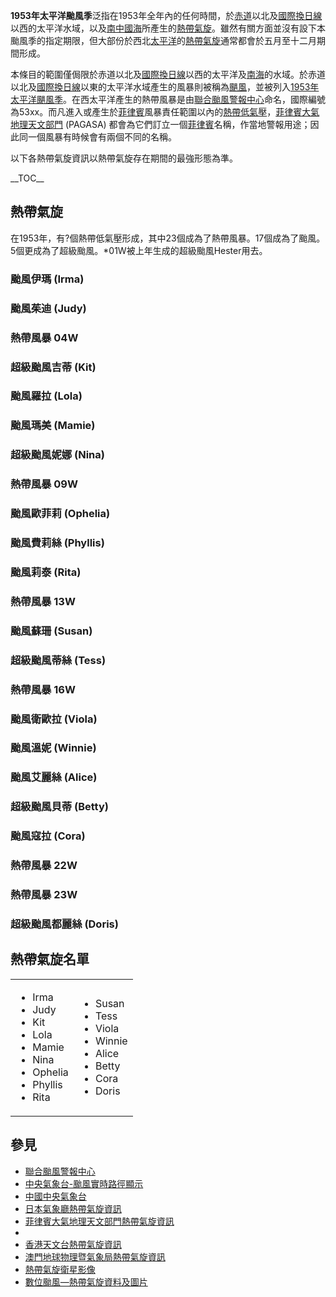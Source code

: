 {{NoteTA|G1=TyphoonOld|G2=Weather}}
{{expand|time=2010-09-24T04:00:27+00:00}}
{{Infobox hurricane season
| Track=1953 Pacific typhoon season summary map.png
| Basin=WPac
| Year=1953
| First storm formed=2月18日（颱風伊瑪）
| Last storm dissipated=12月22日（超級颱風都麗絲）
| Strongest storm name=超級颱風妮娜
| Strongest storm pressure=885
| Strongest storm winds=160
| Average wind speed=1
| Total storms=23
| Total hurricanes=17
| Total intense=5
| Fatalities=
| Damages=
| five seasons=[[1951年太平洋颱風季|1951]] [[1952年太平洋颱風季|1952]] '''1953''' [[1954年太平洋颱風季|1954]] [[1955年太平洋颱風季|1955]] [[2019年太平洋颱風季|2019]] 
}}
{{portal phs}}
'''1953年太平洋颱風季'''泛指在1953年全年內的任何時間，於[[赤道|赤道]]以北及[[國際換日線|國際換日線]]以西的太平洋水域，以及[[南中國海|南中國海]]所產生的[[熱帶氣旋|熱帶氣旋]]。雖然有關方面並沒有設下本颱風季的指定期限，但大部份於西北[[太平洋|太平洋]]的[[熱帶氣旋|熱帶氣旋]]通常都會於五月至十二月期間形成。

本條目的範圍僅侷限於赤道以北及[[國際換日線|國際換日線]]以西的太平洋及[[南海|南海]]的水域。於赤道以北及[[國際換日線|國際換日線]]以東的太平洋水域產生的風暴則被稱為[[颶風|颶風]]，並被列入[[1953年太平洋颶風季|1953年太平洋颶風季]]。在西太平洋產生的熱帶風暴是由[[聯合颱風警報中心|聯合颱風警報中心]]命名，國際編號為53xx。而凡進入或產生於[[菲律賓|菲律賓]]風暴責任範圍以內的[[熱帶低氣壓|熱帶低氣壓]]，[[菲律賓大氣地球物理和天文管理局|菲律賓大氣地理天文部門]] (PAGASA) 都會為它們訂立一個[[菲律賓|菲律賓]]名稱，作當地警報用途；因此同一個風暴有時候會有兩個不同的名稱。

以下各熱帶氣旋資訊以熱帶氣旋存在期間的最強形態為準。

{{TC scale old}}
__TOC__
<div style="clear: both"></div>

== 熱帶氣旋 ==
{{NoteUTC+8}}
在1953年，有?個熱帶低氣壓形成，其中23個成為了熱帶風暴。17個成為了颱風。5個更成為了超級颱風。*01W被上年生成的超級颱風Hester用去。
=== 颱風伊瑪 (Irma) ===
{{infobox hurricane small new
|Basin=WPac
|Formed=2月18日
|Dissipated=2月25日
|1-min winds=100
|Pressure=980
|Track=Irma 1953 track.png
}}
{{clear}}
=== 颱風茱迪 (Judy) ===
{{infobox hurricane small new
|Basin=WPac
|Formed=5月28日
|Dissipated=6月7日
|1-min winds=120
|Pressure=940
|Track=Judy 1953 track.png
}}
{{clear}}
=== 熱帶風暴 04W===
{{infobox hurricane small new
|Basin=WPac
|Formed=6月24日
|Dissipated=6月26日
|1-min winds=40
|Pressure=1000
|Track=04W 1953 track.png
}}
{{clear}}
=== 超級颱風吉蒂 (Kit) ===
{{infobox hurricane small new
|Basin=WPac
|Formed=6月25日
|Dissipated=7月8日
|1-min winds=150
|Pressure=910
|Track=Kit 1953 track.png
}}
{{clear}}
=== 颱風羅拉 (Lola) ===
{{infobox hurricane small new
|Basin=WPac
|Formed=7月23日
|Dissipated=8月3日
|1-min winds=80
|Pressure=940
|Track=Lola 1953 track.png
}}
{{clear}}
=== 颱風瑪美 (Mamie) ===
{{infobox hurricane small new
|Basin=WPac
|Formed=7月30日
|Dissipated=8月8日
|1-min winds=100
|Pressure=980
|Track=Mamie 1953 track.png
}}
{{clear}}
=== 超級颱風妮娜 (Nina) ===
{{infobox hurricane small new
|Basin=WPac
|Formed=8月8日
|Dissipated=8月18日
|1-min winds=160
|Pressure=885
|Track=Nina 1953 track.png
}}
{{clear}}
=== 熱帶風暴 09W===
{{infobox hurricane small new
|Basin=WPac
|Formed=8月9日
|Dissipated=8月11日
|1-min winds=45
|Pressure=
|Track=09W 1953 track.png
}}
{{clear}}
=== 颱風歐菲莉 (Ophelia) ===
{{infobox hurricane small new
|Basin=WPac
|Formed=8月12日
|Dissipated=8月16日
|1-min winds=100
|Pressure=960
|Track=Ophelia 1953 track.png
}}
{{clear}}

=== 颱風費莉絲 (Phyllis) ===
{{infobox hurricane small new
|Basin=WPac
|Formed=8月15日
|Dissipated=8月22日
|1-min winds=75
|Pressure=975
|Track=Phyllis 1953 track.png
}}
{{clear}}
=== 颱風莉泰 (Rita) ===
{{infobox hurricane small new
|Basin=WPac
|Formed=8月23日
|Dissipated=9月2日
|1-min winds=125
|Pressure=940
|Track=Rita 1953 track.png
}}
{{clear}}
=== 熱帶風暴 13W===
{{infobox hurricane small new
|Basin=WPac
|1-min winds=55
|Formed=8月26日
|Dissipated=8月29日
|Pressure=995
|Track=13W 1953 track.png
}}
{{clear}}
=== 颱風蘇珊 (Susan) ===
{{infobox hurricane small new
|Basin=WPac
|Formed=9月15日
|Dissipated=9月20日
|1-min winds=110
|Pressure=970
|Track=Susan 1953 track.png
}}
{{clear}}
=== 超級颱風蒂絲 (Tess) ===
{{infobox hurricane small new
|Basin=WPac
|Formed=9月17日
|Dissipated=9月27日
|1-min winds=150
|Pressure=900
|Track=Tess 1953 track.png
}}
{{clear}}
=== 熱帶風暴 16W===
{{infobox hurricane small new
|Basin=WPac
|Formed=9月25日
|Dissipated=9月28日
|1-min winds=40
|Pressure=1000
|Track=16W 1953 track.png
}}
{{clear}}
=== 颱風衛歐拉 (Viola) ===
{{infobox hurricane small new
|Basin=WPac
|Formed=10月3日
|Dissipated=10月8日
|1-min winds=100
|Pressure=967
|Track=Viola 1953 track.png
}}
{{clear}}
=== 颱風溫妮 (Winnie) ===
{{infobox hurricane small new
|Basin=WPac
|Formed=10月6日
|Dissipated=10月9日
|1-min winds=65
|Pressure=990
|Track=Winnie 1953 track.png
}}
{{clear}}
=== 颱風艾麗絲 (Alice) ===
{{infobox hurricane small new
|Basin=WPac
|Formed=10月11日
|Dissipated=10月23日
|1-min winds=100
|Pressure=915
|Track=TY Alice 1953 track.png
}}
{{clear}}
=== 超級颱風貝蒂 (Betty) ===
{{infobox hurricane small new
|Basin=WPac
|Formed=10月25日
|Dissipated=11月2日
|1-min winds=130
|Pressure=966
|Track=Betty 1953 track.png
}}
{{clear}}
=== 颱風寇拉 (Cora) ===
{{infobox hurricane small new
|Basin=WPac
|Formed=11月8日
|Dissipated=11月20日
|1-min winds=120
|Pressure=960
|Track=Cora 1953 track.png
}}
{{clear}}
=== 熱帶風暴 22W===
{{infobox hurricane small new
|Basin=WPac
|Formed=11月25日
|Dissipated=11月29日
|1-min winds=40
|Pressure=1000
|Track=22W 1953 track.png
}}
{{clear}}
=== 熱帶風暴 23W===
{{infobox hurricane small new
|Basin=WPac
|Formed=11月28日
|Dissipated=12月3日
|1-min winds=40
|Pressure=1000
|Track=23W 1953 track.png
}}
{{clear}}
=== 超級颱風都麗絲 (Doris) ===
{{infobox hurricane small new
|Basin=WPac
|Formed=12月9日
|Dissipated=12月22日
|1-min winds=150
|Pressure=935
|Track=Doris 1953 track.png
}}
{{clear}}

==熱帶氣旋名單==
{|width="90%"
|
* Irma
* Judy
* Kit
* Lola
* Mamie
* Nina
* Ophelia
* Phyllis
* Rita
|
* Susan
* Tess
* Viola
* Winnie
* Alice
* Betty
* Cora
* Doris
|}

==參見==
{{Commons category|1953 Pacific typhoon season}}
* [http://www.usno.navy.mil/JTWC 聯合颱風警報中心]{{Wayback|url=http://www.usno.navy.mil/JTWC |date=20100301105349 }}
* [https://web.archive.org/web/20120625221929/http://map.weather.gov.cn/ 中央氣象台-颱風實時路徑顯示]
* [https://web.archive.org/web/20120928121548/http://www.nmc.gov.cn/ 中國中央氣象台]
* [http://www.jma.go.jp/en/typh/ 日本氣象廳熱帶氣旋資訊]{{WebCite|url=https://www.webcitation.org/6rdK3LVIg?url=http://www.jma.go.jp/en/typh/ |date=20170701143628 |dateformat=iso }}
* [https://web.archive.org/web/20130918054024/http://www.pagasa.dost.gov.ph/wb/tc_up.html 菲律賓大氣地理天文部門熱帶氣旋資訊]
* {{AnyLink|http://www.cwb.gov.tw/|中央氣象局全球資訊網|中央氣象局|type=外部}}
* [http://www.hko.gov.hk/wxinfo/currwx/tc_posc.htm 香港天文台熱帶氣旋資訊]{{Wayback|url=http://www.hko.gov.hk/wxinfo/currwx/tc_posc.htm |date=20081216231321 }}
* [http://www.smg.gov.mo/www/cvm/typhoon/fc_typhoonmain.htm 澳門地球物理暨氣象局熱帶氣旋資訊]{{Wayback|url=http://www.smg.gov.mo/www/cvm/typhoon/fc_typhoonmain.htm |date=20090829002333 }}
* [http://www.nrlmry.navy.mil/tc_pages/tc_home.html 熱帶氣旋衛星影像]{{Wayback|url=http://www.nrlmry.navy.mil/tc_pages/tc_home.html |date=20131225201201 }}
* [http://agora.ex.nii.ac.jp/digital-typhoon/index.html.en 數位颱風—熱帶氣旋資料及圖片]{{Wayback|url=http://agora.ex.nii.ac.jp/digital-typhoon/index.html.en |date=20151126060741 }}

{{太平洋颱風季}}